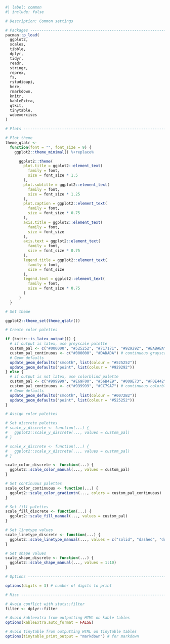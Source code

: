 ```r
#| label: common
#| include: false

# Description: Common settings

# Packages ---------------------------------------------------------------
pacman::p_load(
  ggplot2,
  scales,
  tibble,
  dplyr,
  tidyr,
  readr,
  stringr,
  reprex,
  fs,
  rstudioapi,
  here,
  rmarkdown,
  knitr,
  kableExtra,
  qtkit,
  tinytable,
  webexercises
)

# Plots ------------------------------------------------------------------

# Plot theme
theme_qtalr <-
  function(font = "", font_size = 9) {
    ggplot2::theme_minimal() %+replace%

      ggplot2::theme(
        plot.title = ggplot2::element_text(
          family = font,
          size = font_size * 1.5
        ),
        plot.subtitle = ggplot2::element_text(
          family = font,
          size = font_size * 1.25
        ),
        plot.caption = ggplot2::element_text(
          family = font,
          size = font_size * 0.75
        ),
        axis.title = ggplot2::element_text(
          family = font,
          size = font_size
        ),
        axis.text = ggplot2::element_text(
          family = font,
          size = font_size * 0.75
        ),
        legend.title = ggplot2::element_text(
          family = font,
          size = font_size
        ),
        legend.text = ggplot2::element_text(
          family = font,
          size = font_size * 0.75
        )
      )
  }

# Set theme

ggplot2::theme_set(theme_qtalr())

# Create color palettes

if (knitr::is_latex_output()) {
  # if output is latex, use greyscale palette
  custom_pal <- c("#000000", "#525252", "#717171", "#929292", "#BABABA", "#DADADA") # print palette
  custom_pal_continuous <- c("#000000", "#DADADA") # continuous grayscale palette
  # Geom defaults
  update_geom_defaults("smooth", list(colour = "#525252"))
  update_geom_defaults("point", list(colour = "#929292"))
} else {
  # if output is not latex, use colorblind palette
  custom_pal <- c("#999999", "#E69F00", "#56B4E9", "#009E73", "#F0E442", "#0072B2", "#D55E00", "#CC79A7", "#8B4513") # colorblind palette
  custom_pal_continuous <- c("#999999", "#CC79A7") # continuous colorblind palette
  # Geom defaults
  update_geom_defaults("smooth", list(colour = "#0072B2"))
  update_geom_defaults("point", list(colour = "#525252"))
}

# Assign color palettes

# Set discrete palettes
# scale_y_discrete <- function(...) {
#   ggplot2::scale_y_discrete(..., values = custom_pal)
# }

# scale_x_discrete <- function(...) {
#   ggplot2::scale_x_discrete(..., values = custom_pal)
# }

scale_color_discrete <- function(...) {
  ggplot2::scale_color_manual(..., values = custom_pal)
}

# Set continuous palettes
scale_color_continuous <- function(...) {
  ggplot2::scale_color_gradientn(..., colors = custom_pal_continuous)
}

# Set fill palettes
scale_fill_discrete <- function(...) {
  ggplot2::scale_fill_manual(..., values = custom_pal)
}

# Set linetype values
scale_linetype_discrete <- function(...) {
  ggplot2::scale_linetype_manual(..., values = c("solid", "dashed", "dotted", "dotdash", "longdash", "twodash"))
}

# Set shape values
scale_shape_discrete <- function(...) {
  ggplot2::scale_shape_manual(..., values = 1:10)
}

# Options ----------------------------------------------------------------

options(digits = 3) # number of digits to print

# Misc -------------------------------------------------------------------

# Avoid conflict with stats::filter
filter <- dplyr::filter

# Avoid kableextra from outputting HTML on kable tables
options(kableExtra.auto_format = FALSE)

# Avoid tinytable from outputting HTML on tinytable tables
options(tinytable_print_output = "markdown") # for markdown
```
